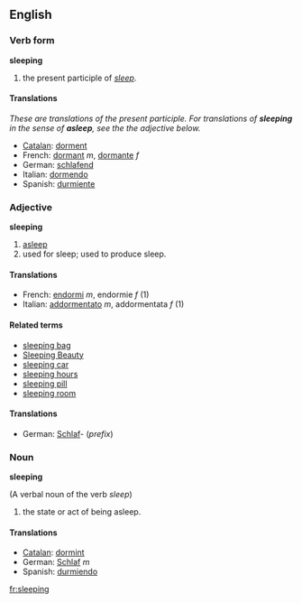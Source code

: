 ==English==
===Verb form===
'''sleeping'''

#the present participle of ''[[sleep]]''.

====Translations====
''These are translations of the present participle.  For translations of '''sleeping''' in the sense of '''asleep''', see the the adjective below.''
*[[Catalan]]: [[dorment]]
*French: [[dormant]] ''m'', [[dormante]] ''f''
*German: [[schlafend]]
*Italian: [[dormendo]]
*Spanish: [[durmiente]]

<!-- These translations are OK but could mislead the user into using them when the adjective is required.  How can we signpost this?  See Talk page. -->

===Adjective===
'''sleeping'''

#[[asleep]]
#used for sleep; used to produce sleep.

====Translations====
*French: [[endormi]] ''m'', endormie ''f'' (1)
*Italian: [[addormentato]] ''m'', addormentata ''f'' (1)

====Related terms====
*[[sleeping bag]]
*[[Sleeping Beauty]]
*[[sleeping car]]
*[[sleeping hours]]
*[[sleeping pill]]
*[[sleeping room]]

====Translations====
*German: [[Schlaf]]- (''prefix'')

===Noun===
'''sleeping'''

(A verbal noun of the verb ''sleep'')
#the state or act of being asleep.

====Translations====
*[[Catalan]]: [[dormint]]
*German: [[Schlaf]] ''m''
*Spanish: [[durmiendo]]

[[fr:sleeping]]